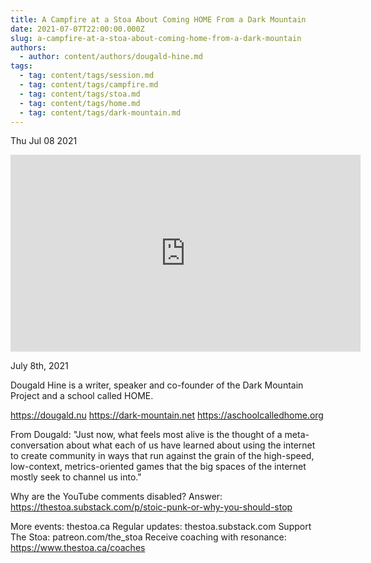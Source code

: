 ```yaml
---
title: A Campfire at a Stoa About Coming HOME From a Dark Mountain
date: 2021-07-07T22:00:00.000Z
slug: a-campfire-at-a-stoa-about-coming-home-from-a-dark-mountain
authors:
  - author: content/authors/dougald-hine.md
tags:
  - tag: content/tags/session.md
  - tag: content/tags/campfire.md
  - tag: content/tags/stoa.md
  - tag: content/tags/home.md
  - tag: content/tags/dark-mountain.md
---
```






Thu Jul 08 2021

<iframe width="560" height="315" src="https://www.youtube.com/embed/aWO72-iAqQI" title="A Campfire at a Stoa About Coming HOME From a Dark Mountain w/ Dougald Hine" frameborder="0" allow="accelerometer; autoplay; clipboard-write; encrypted-media; gyroscope; picture-in-picture" allowfullscreen ></iframe>

July 8th, 2021

Dougald Hine is a writer, speaker and co-founder of the Dark Mountain Project and a school called HOME.

https://dougald.nu
https://dark-mountain.net
https://aschoolcalledhome.org

From Dougald: "Just now, what feels most alive is the thought of a meta-conversation about what each of us have learned about using the internet to create community in ways that run against the grain of the high-speed, low-context, metrics-oriented games that the big spaces of the internet mostly seek to channel us into."

Why are the YouTube comments disabled? Answer: https://thestoa.substack.com/p/stoic-punk-or-why-you-should-stop

More events: thestoa.ca
Regular updates: thestoa.substack.com
Support The Stoa: patreon.com/the_stoa
Receive coaching with resonance: https://www.thestoa.ca/coaches


